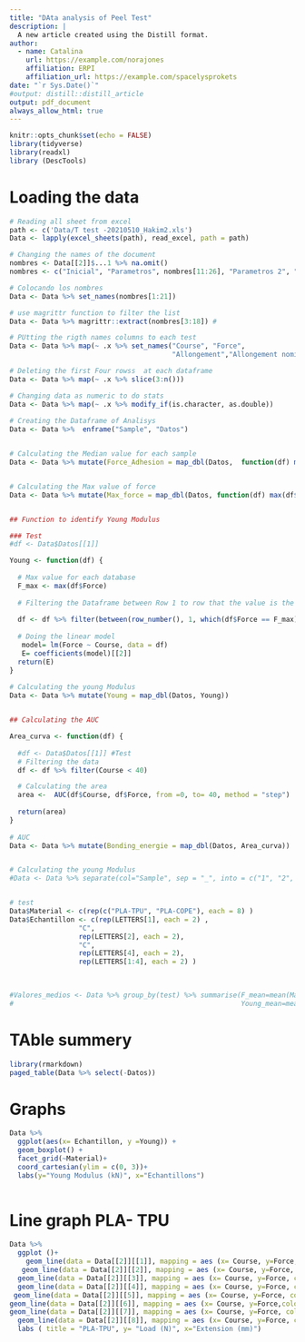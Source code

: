```yaml
---
title: "DAta analysis of Peel Test"
description: |
  A new article created using the Distill format.
author:
  - name: Catalina
    url: https://example.com/norajones
    affiliation: ERPI
    affiliation_url: https://example.com/spacelysprokets
date: "`r Sys.Date()`"
#output: distill::distill_article
output: pdf_document
always_allow_html: true
---
```


```r
knitr::opts_chunk$set(echo = FALSE)
library(tidyverse)
library(readxl)
library (DescTools)
```


# Loading the data

```r

# Reading all sheet from excel
path <- c('Data/T test -20210510_Hakim2.xls')
Data <- lapply(excel_sheets(path), read_excel, path = path)

# Changing the names of the document
nombres <- Data[[2]]$...1 %>% na.omit()
nombres <- c("Inicial", "Parametros", nombres[11:26], "Parametros 2", "Resultado PLA - TPU", "Resultados PLA COPE")

# Colocando los nombres
Data <- Data %>% set_names(nombres[1:21]) 

# use magrittr function to filter the list
Data <- Data %>% magrittr::extract(nombres[3:18]) # 

# PUtting the rigth names columns to each test
Data <- Data %>% map(~ .x %>% set_names("Course", "Force", 
                                        "Allongement","Allongement nominal", "Temps", "Cycle"))

# Deleting the first Four rowss  at each dataframe
Data <- Data %>% map(~ .x %>% slice(3:n()))

# Changing data as numeric to do stats
Data <- Data %>% map(~ .x %>% modify_if(is.character, as.double))
  
# Creating the Dataframe of Analisys
Data <- Data %>%  enframe("Sample", "Datos")


# Calculating the Median value for each sample
Data <- Data %>% mutate(Force_Adhesion = map_dbl(Datos,  function(df) median(df$Force)))


# Calculating the Max value of force
Data <- Data %>% mutate(Max_force = map_dbl(Datos, function(df) max(df$Force)))


## Function to identify Young Modulus

### Test
#df <- Data$Datos[[1]]

Young <- function(df) {
  
  # Max value for each database
  F_max <- max(df$Force)
  
  # Filtering the Dataframe between Row 1 to row that the value is the max
  
  df <- df %>% filter(between(row_number(), 1, which(df$Force == F_max)))
  
  # Doing the linear model
   model= lm(Force ~ Course, data = df)
   E= coefficients(model)[[2]]
  return(E)
}
  
# Calculating the young Modulus
Data <- Data %>% mutate(Young = map_dbl(Datos, Young))


## Calculating the AUC 

Area_curva <- function(df) {
  
  #df <- Data$Datos[[1]] #Test
  # Filtering the data
  df <- df %>% filter(Course < 40)

  # Calculating the area
  area <-  AUC(df$Course, df$Force, from =0, to= 40, method = "step")
  
  return(area)
}
  
# AUC
Data <- Data %>% mutate(Bonding_energie = map_dbl(Datos, Area_curva))


# Calculating the young Modulus
#Data <- Data %>% separate(col="Sample", sep = "_", into = c("1", "2", "3", "4"))


# test
Data$Material <- c(rep(c("PLA-TPU", "PLA-COPE"), each = 8) )
Data$Echantillon <- c(rep(LETTERS[1], each = 2) ,
                 "C",
                 rep(LETTERS[2], each = 2),
                 "C",
                 rep(LETTERS[4], each = 2),
                 rep(LETTERS[1:4], each = 2) )
  
  

#Valores_medios <- Data %>% group_by(test) %>% summarise(F_mean=mean(Max_force),
#                                                        Young_mean=mean(Young))


```


# TAble summery
```r
library(rmarkdown)
paged_table(Data %>% select(-Datos))
```


# Graphs

```r
Data %>% 
  ggplot(aes(x= Echantillon, y =Young)) +
  geom_boxplot() +
  facet_grid(~Material)+
  coord_cartesian(ylim = c(0, 3))+
  labs(y="Young Modulus (kN)", x="Echantillons") 
  
```


# Line graph PLA- TPU 
```r

Data %>% 
  ggplot ()+
    geom_line(data = Data[[2]][[1]], mapping = aes (x= Course, y=Force,  color = "red"))  +
   geom_line(data = Data[[2]][[2]], mapping = aes (x= Course, y=Force, color = "black")) +
  geom_line(data = Data[[2]][[3]], mapping = aes (x= Course, y=Force, color = "21.78")) +
  geom_line(data = Data[[2]][[4]], mapping = aes (x= Course, y=Force, color = "21.83")) +
 geom_line(data = Data[[2]][[5]], mapping = aes (x= Course, y=Force, color = "21.83")) +
geom_line(data = Data[[2]][[6]], mapping = aes (x= Course, y=Force,color = "21.78")) +
geom_line(data = Data[[2]][[7]], mapping = aes (x= Course, y=Force, color = "21.73")) +
  geom_line(data = Data[[2]][[8]], mapping = aes (x= Course, y=Force, color = "21.73")) +
  labs ( title = "PLA-TPU", y= "Load (N)", x="Extension (mm)")
  
  
```
